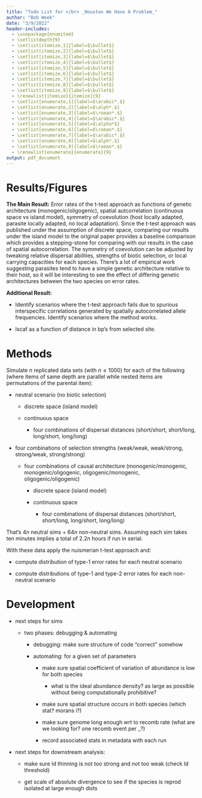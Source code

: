 ```yaml
---
title: "Todo List for </br> _Houston We Have A Problem_"
author: "Bob Week"
date: "3/9/2022"
header-includes: 
  - \usepackage{enumitem}
  - \setlistdepth{9}
  - \setlist[itemize,1]{label=$\bullet$}
  - \setlist[itemize,2]{label=$\bullet$}
  - \setlist[itemize,3]{label=$\bullet$}
  - \setlist[itemize,4]{label=$\bullet$}
  - \setlist[itemize,5]{label=$\bullet$}
  - \setlist[itemize,6]{label=$\bullet$}
  - \setlist[itemize,7]{label=$\bullet$}
  - \setlist[itemize,8]{label=$\bullet$}
  - \setlist[itemize,9]{label=$\bullet$}
  - \renewlist{itemize}{itemize}{9}
  - \setlist[enumerate,1]{label=$\arabic*.$}
  - \setlist[enumerate,2]{label=$\alph*.$}
  - \setlist[enumerate,3]{label=$\roman*.$}
  - \setlist[enumerate,4]{label=$\arabic*.$}
  - \setlist[enumerate,5]{label=$\alpha*$}
  - \setlist[enumerate,6]{label=$\roman*.$}
  - \setlist[enumerate,7]{label=$\arabic*.$}
  - \setlist[enumerate,8]{label=$\alph*.$}
  - \setlist[enumerate,9]{label=$\roman*.$}
  - \renewlist{enumerate}{enumerate}{9}
output: pdf_document
---
```


# Results/Figures

__The Main Result:__ Error rates of the t-test approach as functions of genetic architecture (monogenic/oligogenic), spatial autcorrelation (continuous space vs island model), symmetry of coevolution (host locally adapted, parasite locally adapted, no local adaptation). Since the t-test approach was published under the assumption of discrete space, comparing our results under the island model to the original paper provides a baseline comparison which provides a stepping-stone for comparing with our results in the case of spatial autocorrelation. The symmetry of coevolution can be adjusted by tweaking relative dispersal abilities, strengths of biotic selection, or local carrying capacities for each species. There's a lot of empirical work suggesting parasites tend to have a simple genetic architecture relative to their host, so it will be interesting to see the effect of differing genetic architectures between the two species on error rates.

__Additional Result:__ 

  - Identify scenarios where the t-test approach fails due to spurious interspecific correlations generated by spatially autocorrelated allele frequencies. Identify scenarios where the method works.
  
  - Iscaf as a function of distance in bp's from selected site.

# Methods

Simulate $n$ replicated data sets (with $n\leq1000$) for each of the following (where items of same depth are parallel while nested items are permutations of the parental item):

- neutral scenario (no biotic selection)
  
  - discrete space (island model)
    
  - continuous space
    
    - four combinations of dispersal distances (short/short, short/long, long/short, long/long)
    
- four combinations of selection strengths (weak/weak, weak/strong, strong/weak, strong/strong)
    
  - four combinations of causal architecture (monogenic/monogenic, monogenic/oligogenic, oligogenic/monogenic, oligogenic/oligogenic)
    
    - discrete space (island model)
    
    - continuous space
    
      - four combinations of dispersal distances (short/short, short/long, long/short, long/long)

That's $4n$ neutral sims + $64n$ non-neutral sims. Assuming each sim takes ten minutes implies a total of $2.2n$ hours if run in serial.

With these data apply the nuismerian t-test approach and:

  - compute distribution of type-1 error rates for each neutral scenario
  
  - compute distributions of type-1 and type-2 error rates for each non-neutral scenario

# Development
  
- next steps for sims
  
  - two phases: debugging & automating
    
    - debugging: make sure structure of code "correct" somehow
      
    - automating: for a given set of parameters
      
      - make sure spatial coefficient of variation of abundance is low for both species
        
        - what is the ideal abundance density? as large as possible without being computationally prohibitive?
        
      - make sure spatial structure occurs in both species (which stat? morans i?)
        
      - make sure genome long enough wrt to recomb rate (what are we looking for? one recomb event per _?)
        
      - record associated stats in metadata with each run
        
- next steps for downstream analysis:
    
  - make sure ld thinning is not too strong and not too weak (check ld threshold)
      
  - get scale of absolute divergence to see if the species is reprod isolated at large enough dists
